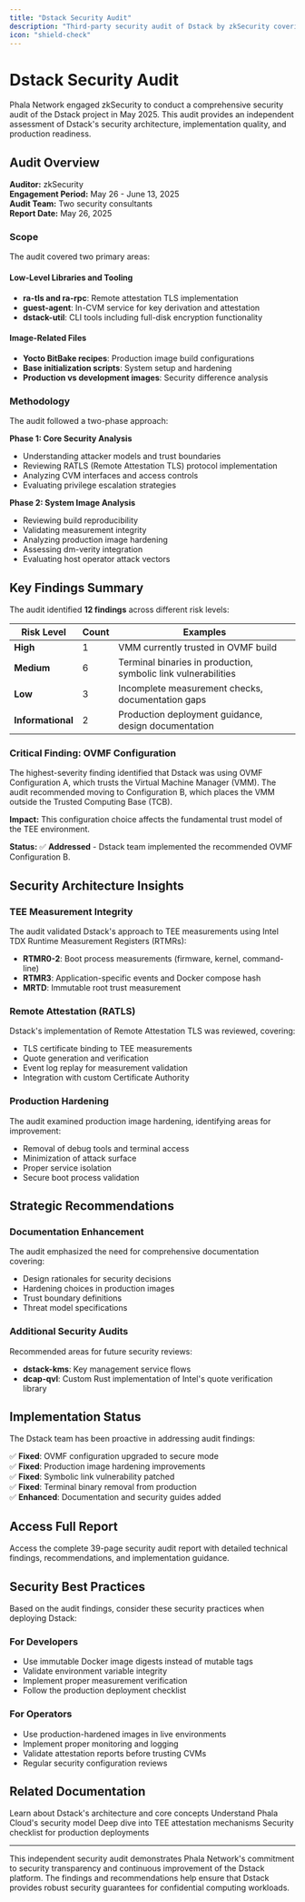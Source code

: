 ```yaml
---
title: "Dstack Security Audit"
description: "Third-party security audit of Dstack by zkSecurity covering system architecture, TEE integration, and production hardening"
icon: "shield-check"
---
```


# Dstack Security Audit

Phala Network engaged zkSecurity to conduct a comprehensive security audit of the Dstack project in May 2025. This audit provides an independent assessment of Dstack's security architecture, implementation quality, and production readiness.

## Audit Overview

**Auditor:** zkSecurity  
**Engagement Period:** May 26 - June 13, 2025  
**Audit Team:** Two security consultants  
**Report Date:** May 26, 2025

### Scope

The audit covered two primary areas:

#### Low-Level Libraries and Tooling
- **ra-tls and ra-rpc**: Remote attestation TLS implementation
- **guest-agent**: In-CVM service for key derivation and attestation
- **dstack-util**: CLI tools including full-disk encryption functionality

#### Image-Related Files
- **Yocto BitBake recipes**: Production image build configurations
- **Base initialization scripts**: System setup and hardening
- **Production vs development images**: Security difference analysis

### Methodology

The audit followed a two-phase approach:

**Phase 1: Core Security Analysis**
- Understanding attacker models and trust boundaries
- Reviewing RATLS (Remote Attestation TLS) protocol implementation
- Analyzing CVM interfaces and access controls
- Evaluating privilege escalation strategies

**Phase 2: System Image Analysis**
- Reviewing build reproducibility
- Validating measurement integrity
- Analyzing production image hardening
- Assessing dm-verity integration
- Evaluating host operator attack vectors

## Key Findings Summary

The audit identified **12 findings** across different risk levels:

| Risk Level | Count | Examples |
|------------|-------|----------|
| **High** | 1 | VMM currently trusted in OVMF build |
| **Medium** | 6 | Terminal binaries in production, symbolic link vulnerabilities |
| **Low** | 3 | Incomplete measurement checks, documentation gaps |
| **Informational** | 2 | Production deployment guidance, design documentation |

### Critical Finding: OVMF Configuration

The highest-severity finding identified that Dstack was using OVMF Configuration A, which trusts the Virtual Machine Manager (VMM). The audit recommended moving to Configuration B, which places the VMM outside the Trusted Computing Base (TCB).

**Impact:** This configuration choice affects the fundamental trust model of the TEE environment.

**Status:** ✅ **Addressed** - Dstack team implemented the recommended OVMF Configuration B.

## Security Architecture Insights

### TEE Measurement Integrity

The audit validated Dstack's approach to TEE measurements using Intel TDX Runtime Measurement Registers (RTMRs):

- **RTMR0-2**: Boot process measurements (firmware, kernel, command-line)
- **RTMR3**: Application-specific events and Docker compose hash
- **MRTD**: Immutable root trust measurement

### Remote Attestation (RATLS)

Dstack's implementation of Remote Attestation TLS was reviewed, covering:

- TLS certificate binding to TEE measurements
- Quote generation and verification
- Event log replay for measurement validation
- Integration with custom Certificate Authority

### Production Hardening

The audit examined production image hardening, identifying areas for improvement:

- Removal of debug tools and terminal access
- Minimization of attack surface
- Proper service isolation
- Secure boot process validation

## Strategic Recommendations

### Documentation Enhancement
The audit emphasized the need for comprehensive documentation covering:
- Design rationales for security decisions
- Hardening choices in production images
- Trust boundary definitions
- Threat model specifications

### Additional Security Audits
Recommended areas for future security reviews:
- **dstack-kms**: Key management service flows
- **dcap-qvl**: Custom Rust implementation of Intel's quote verification library

## Implementation Status

The Dstack team has been proactive in addressing audit findings:

✅ **Fixed**: OVMF configuration upgraded to secure mode  
✅ **Fixed**: Production image hardening improvements  
✅ **Fixed**: Symbolic link vulnerability patched  
✅ **Fixed**: Terminal binary removal from production  
✅ **Enhanced**: Documentation and security guides added  

## Access Full Report

<Card title="Download Complete Audit Report" icon="shield-check" href="/images/audits/dstack-audit.pdf">
  Access the complete 39-page security audit report with detailed technical findings, recommendations, and implementation guidance.
</Card>

## Security Best Practices

Based on the audit findings, consider these security practices when deploying Dstack:

### For Developers
- Use immutable Docker image digests instead of mutable tags
- Validate environment variable integrity
- Implement proper measurement verification
- Follow the production deployment checklist

### For Operators
- Use production-hardened images in live environments
- Implement proper monitoring and logging
- Validate attestation reports before trusting CVMs
- Regular security configuration reviews

## Related Documentation

<CardGroup cols={2}>
  <Card title="Dstack Overview" href="/dstack/overview">
    Learn about Dstack's architecture and core concepts
  </Card>
  <Card title="Security Architecture" href="/phala-cloud/security-and-privacy/security-architecture">
    Understand Phala Cloud's security model
  </Card>
  <Card title="Attestation Guide" href="/phala-cloud/attestation/overview">
    Deep dive into TEE attestation mechanisms
  </Card>
  <Card title="Production Checklist" href="/phala-cloud/production-checklist">
    Security checklist for production deployments
  </Card>
</CardGroup>

---

This independent security audit demonstrates Phala Network's commitment to security transparency and continuous improvement of the Dstack platform. The findings and recommendations help ensure that Dstack provides robust security guarantees for confidential computing workloads.